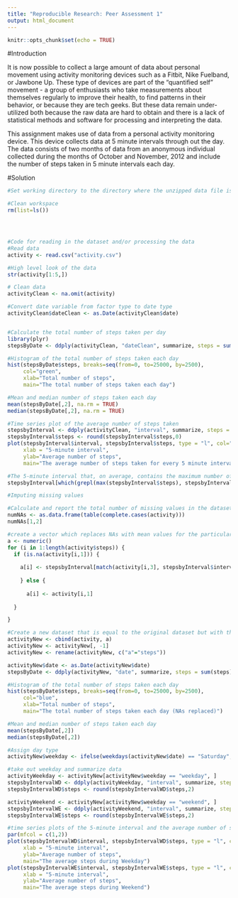 ---
title: "Reproducible Research: Peer Assessment 1"
output: html_document
---

```{r setup, include=FALSE}
knitr::opts_chunk$set(echo = TRUE)
```

#Introduction

It is now possible to collect a large amount of data about personal movement using activity monitoring devices such as a Fitbit, Nike Fuelband, or Jawbone Up. These type of devices are part of the "quantified self" movement - a group of enthusiasts who take measurements about themselves regularly to improve their health, to find patterns in their behavior, or because they are tech geeks. But these data remain under-utilized both because the raw data are hard to obtain and there is a lack of statistical methods and software for processing and interpreting the data.

This assignment makes use of data from a personal activity monitoring device. This device collects data at 5 minute intervals through out the day. The data consists of two months of data from an anonymous individual collected during the months of October and November, 2012 and include the number of steps taken in 5 minute intervals each day.

#Solution

```{r}
#Set working directory to the directory where the unzipped data file is located

#Clean workspace
rm(list=ls())




#Code for reading in the dataset and/or processing the data
#Read data
activity <- read.csv("activity.csv")

#High level look of the data
str(activity[1:5,])

# Clean data
activityClean <- na.omit(activity)

#Convert date variable from factor type to date type
activityClean$dateClean <- as.Date(activityClean$date)


#Calculate the total number of steps taken per day
library(plyr)
stepsByDate <- ddply(activityClean, "dateClean", summarize, steps = sum(steps))

#Histogram of the total number of steps taken each day
hist(stepsByDate$steps, breaks=seq(from=0, to=25000, by=2500),
     col="green", 
     xlab="Total number of steps", 
     main="The total number of steps taken each day")

#Mean and median number of steps taken each day
mean(stepsByDate[,2], na.rm = TRUE)
median(stepsByDate[,2], na.rm = TRUE)

#Time series plot of the average number of steps taken
stepsbyInterval <- ddply(activityClean, "interval", summarize, steps = mean(steps))
stepsbyInterval$steps <- round(stepsbyInterval$steps,0)
plot(stepsbyInterval$interval, stepsbyInterval$steps, type = "l", col="red",  
     xlab = "5-minute interval",
     ylab="Average number of steps", 
     main="The average number of steps taken for every 5 minute interval")

#The 5-minute interval that, on average, contains the maximum number of steps
stepsbyInterval[which(grepl(max(stepsbyInterval$steps), stepsbyInterval$steps)),1]

#Imputing missing values

#Calculate and report the total number of missing values in the dataset 
numNAs <- as.data.frame(table(complete.cases(activity)))
numNAs[1,2]

#create a vector which replaces NAs with mean values for the particular interval 
a <- numeric()
for (i in 1:length(activity$steps)) {
  if (is.na(activity[i,1])) {
    
    a[i] <- stepsbyInterval[match(activity[i,3], stepsbyInterval$interval),2]
  
    } else {   
    
      a[i] <- activity[i,1]
  
  }

}

#Create a new dataset that is equal to the original dataset but with the missing data filled in.
activityNew <- cbind(activity, a)
activityNew <- activityNew[, -1]
activityNew <- rename(activityNew, c("a"="steps"))

activityNew$date <- as.Date(activityNew$date)
stepsByDate <- ddply(activityNew, "date", summarize, steps = sum(steps))

#Histogram of the total number of steps taken each day
hist(stepsByDate$steps, breaks=seq(from=0, to=25000, by=2500),
     col="blue", 
     xlab="Total number of steps", 
     main="The total number of steps taken each day (NAs replaced)")

#Mean and median number of steps taken each day
mean(stepsByDate[,2])
median(stepsByDate[,2])

#Assign day type
activityNew$weekday <- ifelse(weekdays(activityNew$date) == "Saturday", "weekend", ifelse(weekdays(activityNew$date) == "Sunday", "weekend", "weekday"))

#take out weekday and summarize data
activityWeekday <- activityNew[activityNew$weekday == "weekday", ]
stepsbyIntervalWD <- ddply(activityWeekday, "interval", summarize, steps = mean(steps))
stepsbyIntervalWD$steps <- round(stepsbyIntervalWD$steps,2)

activityWeekend <- activityNew[activityNew$weekday == "weekend", ]
stepsbyIntervalWE <- ddply(activityWeekend, "interval", summarize, steps = mean(steps))
stepsbyIntervalWE$steps <- round(stepsbyIntervalWE$steps,2)

#time series plots of the 5-minute interval and the average number of steps taken, averaged across all weekday days or weekend days
par(mfcol = c(1,2))
plot(stepsbyIntervalWD$interval, stepsbyIntervalWD$steps, type = "l", col="blue", 
     xlab = "5-minute interval",
     ylab="Average number of steps", 
     main="The average steps during Weekday")
plot(stepsbyIntervalWE$interval, stepsbyIntervalWE$steps, type = "l", col="green", 
     xlab = "5-minute interval",
     ylab="Average number of steps", 
     main="The average steps during Weekend")
```
